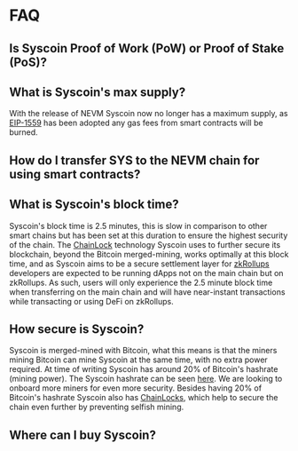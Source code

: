 # FAQ



## Is Syscoin Proof of Work (PoW) or Proof of Stake (PoS)?



## What is Syscoin's max supply?

With the release of NEVM Syscoin now no longer has a maximum supply, as [EIP-1559](https://eips.ethereum.org/EIPS/eip-1559) has been adopted any gas fees from smart contracts will be burned.

## How do I transfer SYS to the NEVM chain for using smart contracts?



## What is Syscoin's block time?

Syscoin's block time is 2.5 minutes, this is slow in comparison to other smart chains but has been set at this duration to ensure the highest security of the chain. The [ChainLock](tech/chainlocks) technology Syscoin uses to further secure its blockchain, beyond the Bitcoin merged-mining, works optimally at this block time, and as Syscoin aims to be a secure settlement layer for [zkRollups](https://cryptobriefing.com/zk-rollups-path-scaling-ethereum/) developers are expected to be running dApps not on the main chain but on zkRollups. As such, users will only experience the 2.5 minute block time when transferring on the main chain and will have near-instant transactions while transacting or using DeFi on zkRollups.

## How secure is Syscoin?

Syscoin is merged-mined with Bitcoin, what this means is that the miners mining Bitcoin can mine Syscoin at the same time, with no extra power required. At time of writing Syscoin has around 20% of Bitcoin's hashrate (mining power). The Syscoin hashrate can be seen [here](https://www.coinwarz.com/mining/syscoin/hashrate-chart). We are looking to onboard more miners for even more security. Besides having 20% of Bitcoin's hashrate Syscoin also has [ChainLocks](/tech/chainlocks), which help to secure the chain even further by preventing selfish mining.



## Where can I buy Syscoin?

